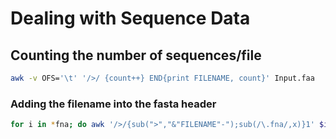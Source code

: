 # Dealing with Sequence Data

## Counting the number of sequences/file

```bash
awk -v OFS='\t' '/>/ {count++} END{print FILENAME, count}' Input.faa
```


### Adding the filename into the fasta header

```bash
for i in *fna; do awk '/>/{sub(">","&"FILENAME"-");sub(/\.fna/,x)}1' $i > renamed/$i; done
```
